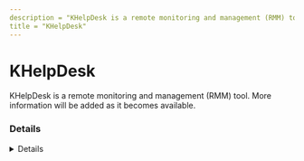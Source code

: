 ```yaml
---
description = "KHelpDesk is a remote monitoring and management (RMM) tool. More information will be added as it becomes available."
title = "KHelpDesk"
---
```




# KHelpDesk

KHelpDesk is a remote monitoring and management (RMM) tool. More information will be added as it becomes available.

### Details
<Details author={""}
         category={""}
         created={""}
         website={""}
         lastModified={"2-26-2024"}
         privileges={""}
         free={ false }
         verification={ false }
/>

#### Installation Paths
<Card code={ ["KHelpDesk.exe"] }/>





### Forensic Artifacts




#### Network Artifacts
<EuiSpacer size="xl"/>
<NetworkArtifactsTable data={ [{"Description": "Known remote domains", "Domains": ["*.khelpdesk.com.br"], "Ports": []}] }/>




### Detections
- Detects potential network activity of KHelpDesk RMM tool
  - [Sigma Rule](https://github.com/magicsword-io/LOLRMM/blob/main/detections/sigma/khelpdesk_network_sigma.yml)
- Detects potential processes activity of KHelpDesk RMM tool
  - [Sigma Rule](https://github.com/magicsword-io/LOLRMM/blob/main/detections/sigma/khelpdesk_processes_sigma.yml)

### References
- [https://www.khelpdesk.com.br/en-us](https://www.khelpdesk.com.br/en-us)

